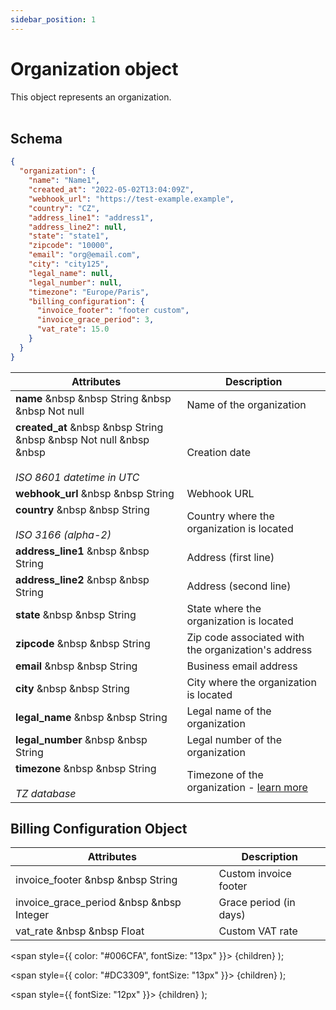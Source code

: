 ```yaml
---
sidebar_position: 1
---
```


# Organization object

This object represents an organization.<br></br>

## Schema

```json
{
  "organization": {
    "name": "Name1",
    "created_at": "2022-05-02T13:04:09Z",
    "webhook_url": "https://test-example.example",
    "country": "CZ",
    "address_line1": "address1",
    "address_line2": null,
    "state": "state1",
    "zipcode": "10000",
    "email": "org@email.com",
    "city": "city125",
    "legal_name": null,
    "legal_number": null,
    "timezone": "Europe/Paris",
    "billing_configuration": {
      "invoice_footer": "footer custom",
      "invoice_grace_period": 3,
      "vat_rate": 15.0
    }
  }
}
```

| Attributes | Description |
| -----------| ----------- |
| **name** &nbsp &nbsp <Type>String</Type> &nbsp &nbsp <NotNullable>Not null</NotNullable> | Name of the organization |
| **created_at** &nbsp &nbsp <Type>String</Type> &nbsp &nbsp <NotNullable>Not null</NotNullable> &nbsp &nbsp <br></br><Comment>*ISO 8601 datetime in UTC*</Comment> | Creation date |
| **webhook_url** &nbsp &nbsp <Type>String</Type> | Webhook URL |
| **country** &nbsp &nbsp <Type>String</Type><br></br><Comment>*ISO 3166 (alpha-2)*</Comment> | Country where the organization is located |
| **address_line1** &nbsp &nbsp <Type>String</Type> | Address (first line) |
| **address_line2** &nbsp &nbsp <Type>String</Type> | Address (second line) |
| **state** &nbsp &nbsp <Type>String</Type> | State where the organization is located |
| **zipcode** &nbsp &nbsp <Type>String</Type> | Zip code associated with the organization's address |
| **email** &nbsp &nbsp <Type>String</Type> | Business email address |
| **city** &nbsp &nbsp <Type>String</Type> | City where the organization is located |
| **legal_name** &nbsp &nbsp <Type>String</Type> | Legal name of the organization |
| **legal_number** &nbsp &nbsp <Type>String</Type> | Legal number of the organization |
| **timezone** &nbsp &nbsp <Type>String</Type><br></br><Comment>*TZ database*</Comment> | Timezone of the organization - [learn more](../resources/timezones) |

## Billing Configuration Object

| Attributes | Description |
| -----------| ----------- |
| invoice_footer &nbsp &nbsp <Type>String</Type> | Custom invoice footer |
| invoice_grace_period &nbsp &nbsp <Type>Integer</Type> | Grace period (in days) |
| vat_rate &nbsp &nbsp <Type>Float</Type> | Custom VAT rate |

  <span
    style={{
      color: "#006CFA",
      fontSize: "13px"
    }}>
    {children}
  </span>
);

  <span
    style={{
      color: "#DC3309",
      fontSize: "13px"
    }}>
    {children}
  </span>
);

  <span
    style={{
      fontSize: "12px"
    }}>
    {children}
  </span>
);
